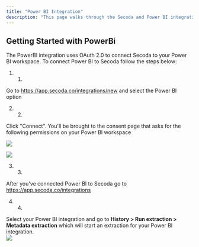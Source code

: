 ```yaml
---
title: "Power BI Integration"
description: "This page walks through the Secoda and Power BI integration that Secoda supports"
---
```


## **Getting Started with PowerBi**

The PowerBI integration uses OAuth 2.0 to connect Secoda to your Power BI workspace. To connect Power BI to Secoda follow the steps below:

1. 1.  
Go to <https://app.secoda.co/integrations/new> and select the Power BI option

2. 2.  
Click "Connect". You'll be brought to the consent page that asks for the following permissions on your Power BI workspace  
  
![](https://3544070331-files.gitbook.io/~/files/v0/b/gitbook-x-prod.appspot.com/o/spaces%2FqxbfBjqa19PllrcxgKxO%2Fuploads%2FGaiLj8cEnpGQRtsOZ2Sx%2Fimage.png?alt=media&token=7b821bcf-5f08-4d10-b43a-a89c457a1755)  
  
![](https://3544070331-files.gitbook.io/~/files/v0/b/gitbook-x-prod.appspot.com/o/spaces%2FqxbfBjqa19PllrcxgKxO%2Fuploads%2FT1OMUJDrpZTqLJEx9sjL%2FScreen%20Shot%202022-04-21%20at%2012.17.05%20PM.png?alt=media&token=db040c48-19be-4816-b328-1412277517eb)  

3. 3.  
After you've connected Power BI to Secoda go to <https://app.secoda.co/integrations>

4. 4.  
Select your Power BI integration and go to **History > Run extraction > Metadata extraction** which will start an extraction for your Power BI integration.  
![](https://3544070331-files.gitbook.io/~/files/v0/b/gitbook-x-prod.appspot.com/o/spaces%2FqxbfBjqa19PllrcxgKxO%2Fuploads%2FVtrWSyLlDoDJiiYVugcr%2Fimage.png?alt=media&token=5428a857-76eb-4993-af64-28d44ef8ae9b)  
